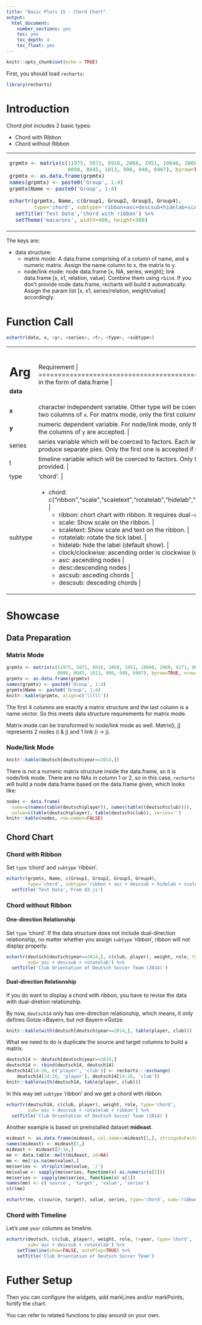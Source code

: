 ```yaml
---
title: "Basic Plots 15 - Chord Chart"
output: 
  html_document: 
    number_sections: yes
    toc: yes
    toc_depth: 4
    toc_float: yes
---
```


```r
knitr::opts_chunk$set(echo = TRUE)
```

First, you should load `recharts`:
```r
library(recharts)
```

# Introduction

Chord plot includes 2 basic types:

- Chord with Ribbon
- Chord without Ribbon

<table id='intro'>
<tr><td>
```r
grpmtx <- matrix(c(11975, 5871, 8916, 2868, 1951, 10048, 2060, 6171, 8010, 16145,
                   8090, 8045, 1013, 990, 940, 6907), byrow=TRUE, nrow=4)
grpmtx <- as.data.frame(grpmtx)
names(grpmtx) <- paste0('Group', 1:4)
grpmtx$Name <- paste0('Group', 1:4)

echartr(grpmtx, Name, c(Group1, Group2, Group3, Group4), 
        type='chord', subtype='ribbon+asc+descsub+hidelab+scaletext') %>% 
  setTitle('Test Data','chord with ribbon') %>%
  setTheme('macarons', width=400, height=300)
```
</td>
<td>
```r
echartr(deutsch[deutsch$year==2014,], c(club, player), weight, role, type='chord', 
        sub='asc+descsub+rotatelab') %>% setTheme('infographic', width=400, height=300) %>% 
  setTitle('Club Orientation of Deutsch Soccer Team (2014)', 'Chord without ribbon')
```
</td></tr>
</table>

The keys are:

- data structure:
  - matrix mode: A data.frame comprising of a column of name, and a numeric matrix. Assign the name column to x, the matrix to y.
  - node/link mode: node data.frame [x, NA, series, weight]; link data.frame [x, x1, relation, value]. Combine them using `rbind`. If you don't provide node data.frame, recharts will build it automatically. Assign the param list [x, x1, series/relation, weight/value] accordingly.

# Function Call

```r
echartr(data, x, <y>, <series>, <t>, <type>, <subtype>)
```

+--------+--------------------------------------------------------------------+
| Arg    |  Requirement                                                       |
+========+====================================================================+
|**data**| source data in the form of data.frame |
+--------+--------------------------------------------------------------------+
| **x**  | character independent variable. Other type will be coerced to factors. For node/link mode, you must provide two columns of `x`. For matrix mode, only the first column of `x` is accepted. |
+--------+--------------------------------------------------------------------+
| **y**  | numeric dependent variable. For node/link mode, only the first column of `y` is accepted. For matrix mode, all the columns of `y` are accepted. |
+--------+--------------------------------------------------------------------+
| series | series variable which will be coerced to factors. Each level of `series` is treated as a subsetting factor to produce separate pies. Only the first one is accepted if multiple variables are provided. |
+--------+--------------------------------------------------------------------+
|  t     | timeline variable which will be coerced to factors. Only the first one is accepted if multiple variables are provided. |
+--------+--------------------------------------------------------------------+
| type   | 'chord'. |
+--------+--------------------------------------------------------------------+
| subtype| - chord: c("ribbon","scale","scaletext","rotatelab","hidelab","clock","clockwise","asc","desc","ascsub","descsub") | 
|        |     + ribbon: chort chart with ribbon. It requires dual-direction of links. |
|        |     + scale: Show scale on the ribbon. |
|        |     + scaletext: Show scale and text on the ribbon. |
|        |     + rotatelab: rotate the tick label. |
|        |     + hidelab: hide the label (default show). |
|        |     + clock/clockwise: ascending order is clockwise (default anti-clockwise). |
|        |     + asc: ascending nodes |
|        |     + desc:descending nodes  |
|        |     + ascsub: asceding chords |
|        |     + descsub: desceding chords |
+--------+--------------------------------------------------------------------+

# Showcase

## Data Preparation


### Matrix Mode

```r
grpmtx <- matrix(c(11975, 5871, 8916, 2868, 1951, 10048, 2060, 6171, 8010, 16145,
                   8090, 8045, 1013, 990, 940, 6907), byrow=TRUE, nrow=4)
grpmtx <- as.data.frame(grpmtx)
names(grpmtx) <- paste0('Group', 1:4)
grpmtx$Name <- paste0('Group', 1:4)
knitr::kable(grpmtx, align=c('lllll'))
```

The first 4 columns are exactly a matrix structure and the last column is a name vector. So this meets data structure requirements for matrix mode.

Matrix mode can be transformed to node/link mode as well. Matrix[i, j] represents 2 nodes (i & j) and 1 link (i -> j).

### Node/link Mode

```r
knitr::kable(deutsch[deutsch$year==2014,])
```

There is not a numeric matrix structure inside the data.frame, so it is node/link mode. There are no NAs in column 1 or 2, so in this case, `recharts` will build a node data.frame based on the data.frame given, which looks like:

```r
nodes <- data.frame(
  name=c(names(table(deutsch$player)), names(table((deutsch$club)))), 
  value=c(table(deutsch$player), table(deutsch$club)), series='')
knitr::kable(nodes, row.names=FALSE)
```

## Chord Chart

### Chord with Ribbon

Set `type` 'chord' and `subtype` 'ribbon'.

```r
echartr(grpmtx, Name, c(Group1, Group2, Group3, Group4), 
        type='chord', subtype='ribbon + asc + descsub + hidelab + scaletext') %>% 
  setTitle('Test Data','From d3.js')
```

### Chord without Ribbon

#### One-direction Relationship

Set `type` 'chord'. If the data structure does not include dual-direction relationship, no matter whether you assign `subtype` 'ribbon', ribbon will not display properly.

```r
echartr(deutsch[deutsch$year==2014,], c(club, player), weight, role, type='chord', 
        sub='asc + descsub + rotatelab') %>% 
  setTitle('Club Orientation of Deutsch Soccer Team (2014)')
```

#### Dual-direction Relationship

If you do want to display a chord with ribbon, you have to revise the data with dual-diretion relationship. 

By now, `deutsch14` only has one-direction relationship, which means, it only defines Gotze->Bayern, but not Bayern->Gotze.

```r
knitr::kable(with(deutsch[deutsch$year==2014,], table(player, club)))
```

What we need to do is duplicate the source and target columns to build a matrix.

```r
deutsch14 <- deutsch[deutsch$year==2014,]
deutsch14 <- rbind(deutsch14, deutsch14)
deutsch14[14:26, c('player', 'club')] <- recharts:::exchange(
    deutsch14[14:26, 'player'], deutsch14[14:26, 'club'])
knitr::kable(with(deutsch14, table(player, club)))
```

In this way set `subtype` 'ribbon' and we get a chord with ribbon.

```r
echartr(deutsch14, c(club, player), weight, role, type='chord', 
        sub='asc + descsub + rotatelab + ribbon') %>% 
  setTitle('Club Orientation of Deutsch Soccer Team (2014)')
```

Another example is based on preinstalled dataset **mideast**.

```r
mideast <- as.data.frame(mideast, col.names=mideast[1,], stringsAsFactors=FALSE)
names(mideast) <- mideast[1,]
mideast <- mideast[2:16,]
me <- data.table::melt(mideast, id=NA)
me <- me[!is.na(me$value),]
me$series <- strsplit(me$value, '/')
me$value <- sapply(me$series, function(x) as.numeric(x[2]))
me$series <- sapply(me$series, function(x) x[1])
names(me) <- c('source', 'target', 'value', 'series')
str(me)
```

```r
echartr(me, c(source, target), value, series, type='chord', sub='ribbon')
```

### Chord with Timeline

Let's use `year` columns as timeline.
```r
echartr(deutsch, c(club, player), weight, role, t=year, type='chord', 
        sub='asc + descsub + rotatelab') %>% 
    setTimeline(show=FALSE, autoPlay=TRUE) %>%
    setTitle('Club Orientation of Deutsch Soccer Team')
```

# Futher Setup

Then you can configure the widgets, add markLines and/or markPoints, fortify the chart.

You can refer to related functions to play around on your own.

